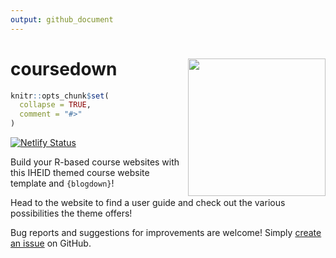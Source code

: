 ```yaml
---
output: github_document
---
```


# coursedown <img src="content/home/coursedown.png" align="right" width="220"/>

```r
knitr::opts_chunk$set(
  collapse = TRUE,
  comment = "#>"
)
```


<!-- badges: start -->
[![Netlify Status](https://api.netlify.com/api/v1/badges/ad93845a-da16-4591-bbf4-f1e2a2ccc019/deploy-status)](https://app.netlify.com/sites/coursedown/deploys)
<!-- badges: end -->

Build your R-based course websites with this IHEID themed course website template
and `{blogdown}`! 

Head to the website to find a user guide and check out the various possibilities
the theme offers!

Bug reports and suggestions for improvements are welcome! Simply [create an
issue](https://github.com/BBieri/coursedown/issues) on GitHub.
